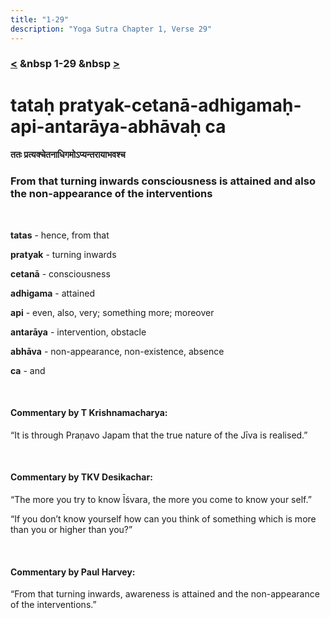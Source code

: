 ```yaml
---
title: "1-29"
description: "Yoga Sutra Chapter 1, Verse 29"
---
```


### [<](/Chapter-1/1-28) &nbsp 1-29 &nbsp [>](/Chapter-1/1-30/)

# tataḥ pratyak-cetanā-adhigamaḥ-api-antarāya-abhāvaḥ ca

#### ततः प्रत्यक्चेतनाधिगमोऽप्यन्तरायाभवश्च

### From that turning inwards consciousness is attained and also the non-appearance of the interventions

<br />

**tatas** - hence, from that <br />

**pratyak** - turning inwards <br />

**cetanā** - consciousness <br />

**adhigama** - attained <br />

**api** - even, also, very; something more; moreover <br />

**antarāya** - intervention, obstacle <br />

**abhāva** - non-appearance, non-existence, absence <br />

**ca** - and <br />

<br />

#### Commentary by T Krishnamacharya:

“It is through Praṇavo Japam
that the true nature of the Jīva is realised.”

<br />

#### Commentary by TKV Desikachar:

“The more you try to know Īśvara,
the more you come to know your self.”

“If you don’t know yourself how can you think of something which is more than you or higher than you?”

<br />

#### Commentary by Paul Harvey:

“From that turning inwards,
awareness is attained
and the non-appearance of the interventions.”
